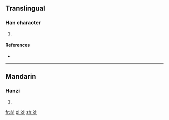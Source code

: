 ==Translingual==

===Han character===
{{Han char|rn=86|rad=火|as=04|sn=8|four=8080<sub>9</sub>|canj=金尸竹火 (CSHF)}}

# {{defn|Han|sort=火04}}

====References====
* {{Han ref|kx=0666.290|dkj=18893|dj=1076.060|hdz=32192.100|uh=7083|ud=28803|bh=CD5A|bd=52570}}

----

==Mandarin==

===Hanzi===
{{cmn-hanzi|pin=[[fén]] ([[fen2]])|wg=fen<sup>2</sup>}}

# {{defn|lang=cmn|sort=火04}}

[[fr:炃]]
[[pl:炃]]
[[zh:炃]]